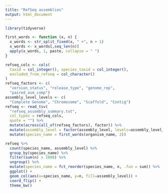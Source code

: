 ```yaml
---
title: "RefSeq assemblies"
output: html_document
---
```


```r
library(tidyverse)
```

```r
first_words <- function (x, n) {
  x_words <- str_split_fixed(x, " +", n + 1)
  x_words <- x_words[,seq_len(n)]
  apply(x_words, 1, paste, collapse = " ")
}
```

```r
refseq_cols <- cols(
  taxid = col_integer(), species_taxid = col_integer(),
  excluded_from_refseq = col_character()
)
refseq_factors <- c(
  "version_status", "release_type", "genome_rep", 
  "paired_asm_comp")
assembly_level_levels <- c(
  "Complete Genome", "Chromosome", "Scaffold", "Contig")
refseq <- read_tsv(
  "refseq_assembly_summary.txt",
  col_types = refseq_cols,
  quote = "") %>%
  mutate(across(all_of(refseq_factors), factor)) %>%
  mutate(assembly_level = factor(assembly_level, levels=assembly_level_levels)) %>%
  mutate(species_name = first_words(organism_name, 2))
```

```r
refseq %>%
  count(species_name, assembly_level) %>%
  group_by(species_name) %>%
  filter(sum(n) > 1000) %>%
  ungroup() %>%
  mutate(species_name = fct_reorder(species_name, n, .fun = sum)) %>%
  ggplot() +
  geom_col(aes(x=species_name, y=n, fill=assembly_level)) +
  coord_flip() +
  theme_bw()
```


